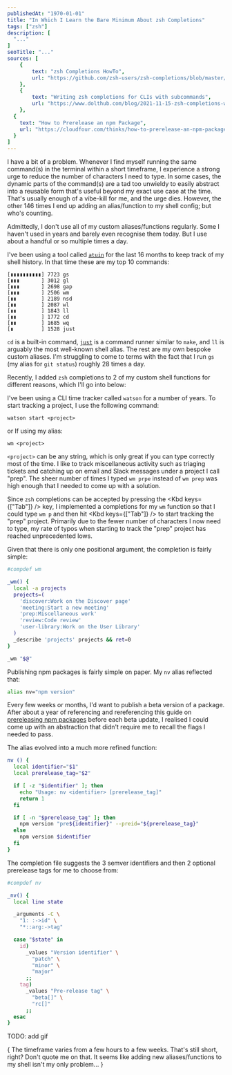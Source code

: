 ```yaml
---
publishedAt: "1970-01-01"
title: "In Which I Learn the Bare Minimum About zsh Completions"
tags: ["zsh"]
description: [
  "..."
]
seoTitle: "..."
sources: [
	{
		text: "zsh Completions HowTo",
		url: "https://github.com/zsh-users/zsh-completions/blob/master/zsh-completions-howto.org"
	},
	{
		text: "Writing zsh completions for CLIs with subcommands",
		url: "https://www.dolthub.com/blog/2021-11-15-zsh-completions-with-subcommands/"
	},
  {
    text: "How to Prerelease an npm Package",
    url: "https://cloudfour.com/thinks/how-to-prerelease-an-npm-package/"
  }
]
---
```


I have a bit of a problem. Whenever I find myself running the same command(s) in the terminal within a short timeframe<FootnoteTrigger index={1} />, I experience a strong urge to reduce the number of characters I need to type. In some cases, the dynamic parts of the command(s) are a tad too unwieldy to easily abstract into a reusable form that's useful beyond my exact use case at the time. That's usually enough of a vibe-kill for me, and the urge dies. However, the other 146 times I end up adding an alias/function to my shell config; but who's counting.

Admittedly, I don't use all of my custom aliases/functions regularly. Some I haven't used in years and barely even recognise them today. But I use about a handful or so multiple times a day.

I've been using a tool called [`atuin`]() for the last 16 months to keep track of my shell history. In that time these are my top 10 commands:

```
[▮▮▮▮▮▮▮▮▮▮] 7723 gs
[▮▮▮       ] 3012 gl
[▮▮▮       ] 2698 gap
[▮▮▮       ] 2506 wm
[▮▮        ] 2189 nsd
[▮▮        ] 2087 wl
[▮▮        ] 1843 ll
[▮▮        ] 1772 cd
[▮▮        ] 1685 wq
[▮         ] 1528 just
```

`cd` is a built-in command, [`just`](https://github.com/casey/just) is a command runner similar to `make`, and `ll` is arguably the most well-known shell alias<FootnoteTrigger index={2} />. The rest are my own bespoke custom aliases. I'm struggling to come to terms with the fact that I run `gs` (my alias for `git status`) roughly 28 times a day<FootnoteTrigger index={3} />.

Recently, I added `zsh` completions to 2 of my custom shell functions for different reasons, which I'll go into below:

<StepHeading text="Typo" />

I've been using a CLI time tracker called `watson` for a number of years. To start tracking a project, I use the following command:

```
watson start <project>
```

or If using my alias:

```
wm <project>
```

`<project>` can be any string, which is only great if you can type correctly most of the time. I like to track miscellaneous activity such as triaging tickets and catching up on email and Slack messages under a project I call "prep". The sheer number of times I typed `wm prpe` instead of `wm prep` was high enough that I needed to come up with a solution.

Since `zsh` completions can be accepted by pressing the <Kbd keys={["Tab"]} /> key, I implemented a completions for my `wm` function so that I could type `wm p` and then hit <Kbd keys={["Tab"]} /> to start tracking the "prep" project. Primarily due to the fewer number of characters I now need to type, my rate of typos when starting to track the "prep" project has reached unprecedented lows.

Given that there is only one positional argument, the completion is fairly simple:

```zsh
#compdef wm

_wm() {
  local -a projects
  projects=(
    'discover:Work on the Discover page'
    'meeting:Start a new meeting'
    'prep:Miscellaneous work'
    'review:Code review'
    'user-library:Work on the User Library'
  )
  _describe 'projects' projects && ret=0
}

_wm "$@"
```

<StepHeading text="Memory Aid" />

Publishing npm packages is fairly simple on paper. My `nv` alias reflected that:

```zsh
alias nv="npm version"
```

Every few weeks or months, I'd want to publish a beta version of a package. After about a year of referencing and rereferencing this guide on [prereleasing npm packages](https://cloudfour.com/thinks/how-to-prerelease-an-npm-package/) before each beta update, I realised I could come up with an abstraction that didn't require me to recall the flags I needed to pass.

The alias evolved into a much more refined function:

```zsh
nv () {
  local identifier="$1"
  local prerelease_tag="$2"

  if [ -z "$identifier" ]; then
    echo "Usage: nv <identifier> [prerelease_tag]"
    return 1
  fi

  if [ -n "$prerelease_tag" ]; then
    npm version "pre${identifier}" --preid="${prerelease_tag}"
  else
    npm version $identifier
  fi
}
```

The completion file suggests the 3 semver identifiers and then 2 optional prerelease tags for me to choose from:

```zsh
#compdef nv

_nv() {
  local line state

  _arguments -C \
    "1: :->id" \
    "*::arg:->tag"

  case "$state" in
    id)
      _values "Version identifier" \
        "patch" \
        "minor" \
        "major"
      ;;
    tag)
      _values "Pre-release tag" \
        "beta[]" \
        "rc[]"
      ;;
  esac
}
```

TODO: add gif

{<EndMatter sources={frontmatter.sources}>
  <FootnoteList>
    <FootnoteListItem index={1}>
      The timeframe varies from a few hours to a few weeks. That's still short, right?
    </FootnoteListItem>
    <FootnoteListItem index={2}>
      Don't quote me on that.
    </FootnoteListItem>
    <FootnoteListItem index={3}>
      It seems like adding new aliases/functions to my shell isn't my only problem...
    </FootnoteListItem>
  </FootnoteList>
</EndMatter>}